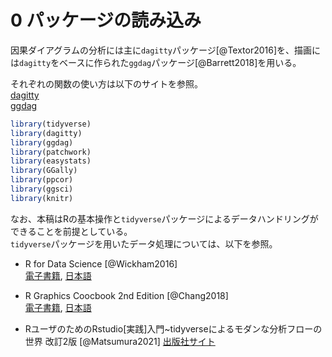 # 0  パッケージの読み込み {-}  
因果ダイアグラムの分析には主に`dagitty`パッケージ[@Textor2016]を、描画には`dagitty`をベースに作られた`ggdag`パッケージ[@Barrett2018]を用いる。

それぞれの関数の使い方は以下のサイトを参照。  
[dagitty](http://www.dagitty.net/)  
[ggdag](https://rdrr.io/cran/ggdag/man/ggdag-package.html)  

```r
library(tidyverse)
library(dagitty)
library(ggdag)
library(patchwork)
library(easystats)
library(GGally)
library(ppcor)
library(ggsci)
library(knitr)
```

なお、本稿はRの基本操作と`tidyverse`パッケージによるデータハンドリングができることを前提としている。  
`tidyverse`パッケージを用いたデータ処理については、以下を参照。  

- R for Data Science [@Wickham2016]  
[電子書籍](https://r4ds.had.co.nz/), [日本語](https://www.oreilly.co.jp/books/9784873118147/)  

- R Graphics Coocbook 2nd Edition [@Chang2018]   
[電子書籍](https://r-graphics.org/), [日本語](https://www.oreilly.co.jp/books/9784873118925/)  

- RユーザのためのRstudio[実践]入門~tidyverseによるモダンな分析フローの世界 改訂2版 [@Matsumura2021] [出版社サイト](https://gihyo.jp/book/2021/978-4-297-12170-9)  

